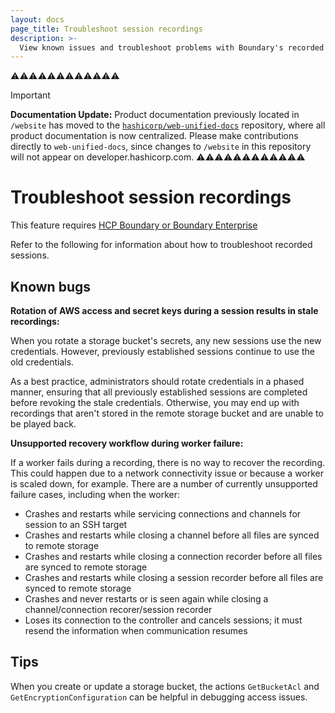 ```yaml
---
layout: docs
page_title: Troubleshoot session recordings
description: >-
  View known issues and troubleshoot problems with Boundary's recorded sessions.
---
```


⚠️⚠️⚠️⚠️⚠️⚠️⚠️⚠️⚠️⚠️⚠️⚠️
> [!IMPORTANT]  
> **Documentation Update:** Product documentation previously located in `/website` has moved to the [`hashicorp/web-unified-docs`](https://github.com/hashicorp/web-unified-docs) repository, where all product documentation is now centralized. Please make contributions directly to `web-unified-docs`, since changes to `/website` in this repository will not appear on developer.hashicorp.com.
⚠️⚠️⚠️⚠️⚠️⚠️⚠️⚠️⚠️⚠️⚠️⚠️

# Troubleshoot session recordings

<EnterpriseAlert product="boundary">This feature requires <a href="https://www.hashicorp.com/products/boundary">HCP Boundary or Boundary Enterprise</a></EnterpriseAlert>

Refer to the following for information about how to troubleshoot recorded sessions.

## Known bugs

**Rotation of AWS access and secret keys during a session results in stale recordings:**

When you rotate a storage bucket's secrets, any new sessions use the new credentials.
However, previously established sessions continue to use the old credentials.

As a best practice, administrators should rotate credentials in a phased manner, ensuring that all previously established sessions are completed before revoking the stale credentials.
Otherwise, you may end up with recordings that aren't stored in the remote storage bucket and are unable to be played back.


<a id="unsupported-recovery-workflow"></a>

**Unsupported recovery workflow during worker failure:**

If a worker fails during a recording, there is no way to recover the recording.
This could happen due to a network connectivity issue or because a worker is scaled down, for example.
There are a number of currently unsupported failure cases, including when the worker:

- Crashes and restarts while servicing connections and channels for session to an SSH target
- Crashes and restarts while closing a channel before all files are synced to remote storage
- Crashes and restarts while closing a connection recorder before all files are synced to remote storage
- Crashes and restarts while closing a session recorder before all files are synced to remote storage
- Crashes and never restarts or is seen again while closing a channel/connection recorer/session recorder
- Loses its connection to the controller and cancels sessions; it must resend the information when communication resumes

## Tips

When you create or update a storage bucket, the actions `GetBucketAcl` and `GetEncryptionConfiguration` can be helpful in debugging access issues.
